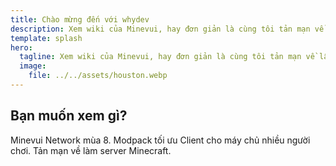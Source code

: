 ```yaml
---
title: Chào mừng đến với whydev
description: Xem wiki của Minevui, hay đơn giản là cùng tôi tản mạn về lập trình.
template: splash
hero:
  tagline: Xem wiki của Minevui, hay đơn giản là cùng tôi tản mạn về lập trình.
  image:
    file: ../../assets/houston.webp
---
```



## Bạn muốn xem gì?

<CardGrid>
  <LinkCard title="Minevui Network" href="/minevui-network/" icon="open-book">
    <Icon name="fire" /> Minevui Network mùa 8.
  </LinkCard>
  <LinkCard title="Minevui Modpack" href="/minevui-modpack/" icon="open-book">
    Modpack tối ưu Client cho máy chủ nhiều người chơi.
  </LinkCard>
  <LinkCard
    title="Series làm server Minecraft"
    href="/lam-server-minecraft/"
    icon="pen"
  >
    Tản mạn về làm server Minecraft.
  </LinkCard>
</CardGrid>
